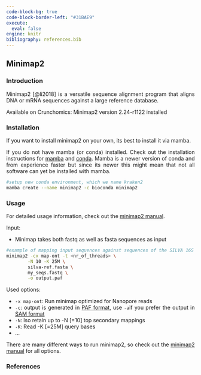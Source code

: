 ---
code-block-bg: true
code-block-border-left: "#31BAE9"
execute:
  eval: false
engine: knitr
bibliography: references.bib
---

<div style="text-align: justify">

## Minimap2

### Introduction

Minimap2 [@li2018] is a versatile sequence alignment program that aligns DNA or mRNA sequences against a large reference database.

Available on Crunchomics: Minimap2 version 2.24-r1122 installed

### Installation

If you want to install minimap2 on your own, its best to install it via mamba.

If you do not have mamba (or conda) installed. Check out the installation instructions for [mamba](https://mamba.readthedocs.io/en/latest/mamba-installation.html#mamba-install) and [conda](https://crunchomics-documentation.readthedocs.io/en/latest/miniconda.html). Mamba is a newer version of conda and from experience faster but since its newer this might mean that not all software can yet be installed with mamba.

```{bash}
#setup new conda environment, which we name kraken2
mamba create --name minimap2 -c bioconda minimap2
```

### Usage

For detailed usage information, check out the [minimap2 manual](https://github.com/lh3/minimap2#started).

Input:

- Minimap takes both fastq as well as fasta sequences as input

```{bash}
#example of mapping input sequences against sequences of the SILVA 16S database
minimap2 -cx map-ont -t <nr_of_threads> \
        -N 10 -K 25M \
        silva-ref.fasta \
        my_seqs.fastq \
        -o output.paf
```

Used options:

- `-x map-ont`: Run minimap optimized for Nanopore reads
- `-c`: output is generated in [PAF format](https://github.com/lh3/miniasm/blob/master/PAF.md), use `-a`if you prefer the output in [SAM format](https://samtools.github.io/hts-specs/SAMv1.pdf)
- `-N`: lso retain up to -N [=10] top secondary mappings
- `-K`: Read -K [=25M] query bases
- ...

There are many different ways to run minimap2, so check out the [minimap2 manual](https://github.com/lh3/minimap2#started) for all options.


### References